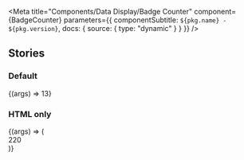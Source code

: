 

<Meta
  title="Components/Data Display/Badge Counter"
  component={BadgeCounter}
  parameters={{ componentSubtitle: `${pkg.name} - ${pkg.version}`, docs: { source: { type: "dynamic" } } }}
/>

<Description markdown={readme} />

## Stories

### Default

<Canvas>
  <Story
    name="Default"
  >
    {(args) => <BadgeCounter {...args}>13</BadgeCounter>}
  </Story>
</Canvas>

### HTML only

<Canvas>
  <Story
    name="HTML only"
  >
    {(args) => (
      <div class="denhaag-badge-counter">
        <div class="denhaag-dot-indicator denhaag-dot-indicator--overlap-rectangle">
          <div class="denhaag-badge-counter__counter">220</div>
          <div class="denhaag-dot-indicator__dot"></div>
        </div>
      </div>
    )}
  </Story>
</Canvas>

<ArgsTable of={BadgeCounter} />

